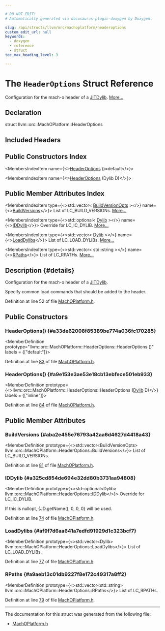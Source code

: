 ```yaml
---

# DO NOT EDIT!
# Automatically generated via docusaurus-plugin-doxygen by Doxygen.

slug: /api/structs/llvm/orc/machoplatform/headeroptions
custom_edit_url: null
keywords:
  - doxygen
  - reference
  - struct
toc_max_heading_level: 3

---
```





# The `HeaderOptions` Struct Reference

<DoxygenPage pluginConfig={pluginConfig}>

Configuration for the mach-o header of a <a href="/docs/api/classes/llvm/orc/jitdylib">JITDylib</a>. <a href="#details">More...</a>

## Declaration

<CodeBlock>struct llvm::orc::MachOPlatform::HeaderOptions</CodeBlock>

## Included Headers

<IncludesList>
<IncludesListItem
  filePath="llvm/ExecutionEngine/Orc/MachOPlatform.h"
  permalink="/docs/api/files/include/include/llvm/include/llvm/executionengine/include/llvm/executionengine/orc/machoplatform-h"
  isLocal="true" />
</IncludesList>

## Public Constructors Index

<MembersIndex>

<MembersIndexItem
  name={<><a href="#a33de62008f85389be774a036fc170285">HeaderOptions</a> ()=default</>}>
</MembersIndexItem>

<MembersIndexItem
  name={<><a href="#a9e153e3ae53e18cb13ebfece501eb933">HeaderOptions</a> (Dylib D)</>}>
</MembersIndexItem>

</MembersIndex>

## Public Member Attributes Index

<MembersIndex>

<MembersIndexItem
  type={<>std::vector&lt; <a href="/docs/api/structs/llvm/orc/machoplatform/headeroptions/buildversionopts">BuildVersionOpts</a> &gt;</>}
  name={<><a href="#aba2e455e76793a42aa6d4627d4418a43">BuildVersions</a></>}>
List of LC&#95;BUILD&#95;VERSIONs. <a href="#aba2e455e76793a42aa6d4627d4418a43">More...</a>
</MembersIndexItem>

<MembersIndexItem
  type={<>std::optional&lt; <a href="/docs/api/structs/llvm/orc/machoplatform/headeroptions/dylib">Dylib</a> &gt;</>}
  name={<><a href="#a325cd854de694e32dd80b3731aa94808">IDDylib</a></>}>
Override for LC&#95;IC&#95;DYLIB. <a href="#a325cd854de694e32dd80b3731aa94808">More...</a>
</MembersIndexItem>

<MembersIndexItem
  type={<>std::vector&lt; <a href="/docs/api/structs/llvm/orc/machoplatform/headeroptions/dylib">Dylib</a> &gt;</>}
  name={<><a href="#af9f7d6aa641a7edfd91929d1c323bcf7">LoadDylibs</a></>}>
List of LC&#95;LOAD&#95;DYLIBs. <a href="#af9f7d6aa641a7edfd91929d1c323bcf7">More...</a>
</MembersIndexItem>

<MembersIndexItem
  type={<>std::vector&lt; std::string &gt;</>}
  name={<><a href="#a9aeb13c01db9227f8e172c49317a8ff2">RPaths</a></>}>
List of LC&#95;RPATHs. <a href="#a9aeb13c01db9227f8e172c49317a8ff2">More...</a>
</MembersIndexItem>

</MembersIndex>

## Description {#details}

Configuration for the mach-o header of a <a href="/docs/api/classes/llvm/orc/jitdylib">JITDylib</a>.

Specify common load commands that should be added to the header.

Definition at line 52 of file <a href="/docs/api/files/include/include/llvm/include/llvm/executionengine/include/llvm/executionengine/orc/machoplatform-h">MachOPlatform.h</a>.

<SectionDefinition>

## Public Constructors

### HeaderOptions() {#a33de62008f85389be774a036fc170285}

<MemberDefinition
  prototype="llvm::orc::MachOPlatform::HeaderOptions::HeaderOptions ()"
  labels = {["default"]}>

Definition at line <a href="/docs/api/files/include/include/llvm/include/llvm/executionengine/include/llvm/executionengine/orc/machoplatform-h/#l00083">83</a> of file <a href="/docs/api/files/include/include/llvm/include/llvm/executionengine/include/llvm/executionengine/orc/machoplatform-h">MachOPlatform.h</a>.
</MemberDefinition>

### HeaderOptions() {#a9e153e3ae53e18cb13ebfece501eb933}

<MemberDefinition
  prototype={<>llvm::orc::MachOPlatform::HeaderOptions::HeaderOptions (<a href="/docs/api/structs/llvm/orc/machoplatform/headeroptions/dylib">Dylib</a> D)</>}
  labels = {["inline"]}>

Definition at line <a href="/docs/api/files/include/include/llvm/include/llvm/executionengine/include/llvm/executionengine/orc/machoplatform-h/#l00084">84</a> of file <a href="/docs/api/files/include/include/llvm/include/llvm/executionengine/include/llvm/executionengine/orc/machoplatform-h">MachOPlatform.h</a>.
</MemberDefinition>

</SectionDefinition>

<SectionDefinition>

## Public Member Attributes

### BuildVersions {#aba2e455e76793a42aa6d4627d4418a43}

<MemberDefinition
  prototype={<>std::vector&lt;BuildVersionOpts&gt; llvm::orc::MachOPlatform::HeaderOptions::BuildVersions</>}>
List of LC&#95;BUILD&#95;VERSIONs.

Definition at line <a href="/docs/api/files/include/include/llvm/include/llvm/executionengine/include/llvm/executionengine/orc/machoplatform-h/#l00081">81</a> of file <a href="/docs/api/files/include/include/llvm/include/llvm/executionengine/include/llvm/executionengine/orc/machoplatform-h">MachOPlatform.h</a>.
</MemberDefinition>

### IDDylib {#a325cd854de694e32dd80b3731aa94808}

<MemberDefinition
  prototype={<>std::optional&lt;Dylib&gt; llvm::orc::MachOPlatform::HeaderOptions::IDDylib</>}>
Override for LC&#95;IC&#95;DYLIB.

If this is nullopt, &#123;JD.getName(), 0, 0, 0&#125; will be used.

Definition at line <a href="/docs/api/files/include/include/llvm/include/llvm/executionengine/include/llvm/executionengine/orc/machoplatform-h/#l00074">74</a> of file <a href="/docs/api/files/include/include/llvm/include/llvm/executionengine/include/llvm/executionengine/orc/machoplatform-h">MachOPlatform.h</a>.
</MemberDefinition>

### LoadDylibs {#af9f7d6aa641a7edfd91929d1c323bcf7}

<MemberDefinition
  prototype={<>std::vector&lt;Dylib&gt; llvm::orc::MachOPlatform::HeaderOptions::LoadDylibs</>}>
List of LC&#95;LOAD&#95;DYLIBs.

Definition at line <a href="/docs/api/files/include/include/llvm/include/llvm/executionengine/include/llvm/executionengine/orc/machoplatform-h/#l00077">77</a> of file <a href="/docs/api/files/include/include/llvm/include/llvm/executionengine/include/llvm/executionengine/orc/machoplatform-h">MachOPlatform.h</a>.
</MemberDefinition>

### RPaths {#a9aeb13c01db9227f8e172c49317a8ff2}

<MemberDefinition
  prototype={<>std::vector&lt;std::string&gt; llvm::orc::MachOPlatform::HeaderOptions::RPaths</>}>
List of LC&#95;RPATHs.

Definition at line <a href="/docs/api/files/include/include/llvm/include/llvm/executionengine/include/llvm/executionengine/orc/machoplatform-h/#l00079">79</a> of file <a href="/docs/api/files/include/include/llvm/include/llvm/executionengine/include/llvm/executionengine/orc/machoplatform-h">MachOPlatform.h</a>.
</MemberDefinition>

</SectionDefinition>

<hr/>

The documentation for this struct was generated from the following file:

<ul>
<li><a href="/docs/api/files/include/include/llvm/include/llvm/executionengine/include/llvm/executionengine/orc/machoplatform-h">MachOPlatform.h</a></li>
</ul>

</DoxygenPage>
